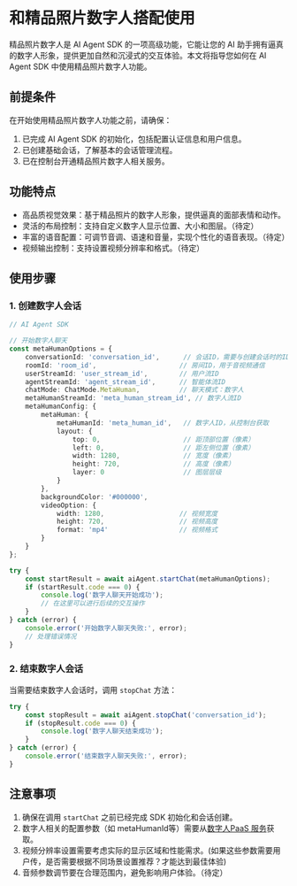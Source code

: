 # 和精品照片数字人搭配使用

精品照片数字人是 AI Agent SDK 的一项高级功能，它能让您的 AI 助手拥有逼真的数字人形象，提供更加自然和沉浸式的交互体验。本文将指导您如何在 AI Agent SDK 中使用精品照片数字人功能。

## 前提条件

在开始使用精品照片数字人功能之前，请确保：

1. 已完成 AI Agent SDK 的初始化，包括配置认证信息和用户信息。
2. 已创建基础会话，了解基本的会话管理流程。
3. 已在控制台开通精品照片数字人相关服务。

## 功能特点

- 高品质视觉效果：基于精品照片的数字人形象，提供逼真的面部表情和动作。
- 灵活的布局控制：支持自定义数字人显示位置、大小和图层。（待定）
- 丰富的语音配置：可调节音调、语速和音量，实现个性化的语音表现。（待定）
- 视频输出控制：支持设置视频分辨率和格式。（待定）

## 使用步骤

### 1. 创建数字人会话

```typescript
// AI Agent SDK

// 开始数字人聊天
const metaHumanOptions = {
    conversationId: 'conversation_id',      // 会话ID，需要与创建会话时的ID一致
    roomId: 'room_id',                     // 房间ID，用于音视频通信
    userStreamId: 'user_stream_id',        // 用户流ID
    agentStreamId: 'agent_stream_id',      // 智能体流ID
    chatMode: ChatMode.MetaHuman,          // 聊天模式：数字人
    metaHumanStreamId: 'meta_human_stream_id', // 数字人流ID
    metaHumanConfig: {
        metaHuman: {
            metaHumanId: 'meta_human_id',   // 数字人ID，从控制台获取
            layout: {
                top: 0,                     // 距顶部位置（像素）
                left: 0,                    // 距左侧位置（像素）
                width: 1280,                // 宽度（像素）
                height: 720,                // 高度（像素）
                layer: 0                    // 图层层级
            }
        },
        backgroundColor: '#000000',   
        videoOption: {
            width: 1280,                   // 视频宽度
            height: 720,                   // 视频高度
            format: 'mp4'                  // 视频格式
        }
    }
};

try {
    const startResult = await aiAgent.startChat(metaHumanOptions);
    if (startResult.code === 0) {
        console.log('数字人聊天开始成功');
        // 在这里可以进行后续的交互操作
    }
} catch (error) {
    console.error('开始数字人聊天失败:', error);
    // 处理错误情况
}
```

### 2. 结束数字人会话

当需要结束数字人会话时，调用 `stopChat` 方法：

```typescript
try {
    const stopResult = await aiAgent.stopChat('conversation_id');
    if (stopResult.code === 0) {
        console.log('数字人聊天结束成功');
    }
} catch (error) {
    console.error('结束数字人聊天失败:', error);
}
```

## 注意事项

1. 确保在调用 `startChat` 之前已经完成 SDK 初始化和会话创建。
2. 数字人相关的配置参数（如 metaHumanId等）需要从[数字人PaaS 服务](https://doc-zh.zego.im/article/18584)获取。
3. 视频分辨率设置需要考虑实际的显示区域和性能需求。(如果这些参数需要用户传，是否需要根据不同场景设置推荐？才能达到最佳体验)
4. 音频参数调节要在合理范围内，避免影响用户体验。（待定）